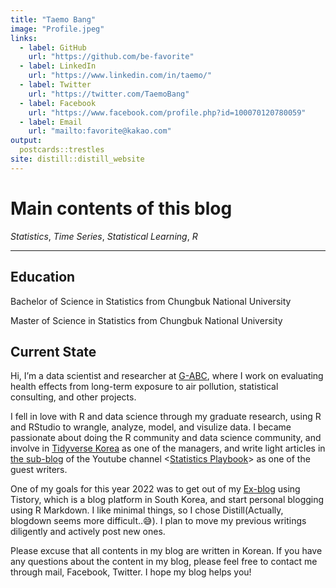 ```yaml
---
title: "Taemo Bang"
image: "Profile.jpeg"
links:
  - label: GitHub
    url: "https://github.com/be-favorite"
  - label: LinkedIn
    url: "https://www.linkedin.com/in/taemo/"
  - label: Twitter
    url: "https://twitter.com/TaemoBang"
  - label: Facebook
    url: "https://www.facebook.com/profile.php?id=100070120780059"
  - label: Email
    url: "mailto:favorite@kakao.com"
output:
  postcards::trestles
site: distill::distill_website
---
```

# **Main contents of this blog**
*Statistics*, *Time Series*, *Statistical Learning*, *R*

***

## **Education**
Bachelor of Science in Statistics from Chungbuk National University

Master of Science in Statistics from Chungbuk National University

## **Current State**
Hi, I'm a data scientist and researcher at [G-ABC](http://www.gilabc.com), where I work on evaluating health effects from long-term exposure to air pollution, statistical consulting, and other projects.

I fell in love with R and data science through my graduate research, using R and RStudio to wrangle, analyze, model, and visulize data. I became passionate about doing the R community and data science community, and involve in [Tidyverse Korea](https://www.facebook.com/groups/tidyverse) as one of the managers, and write light articles in [the sub-blog](https://statisticsplaybook.tistory.com/category/객원칼럼/be-favorite) of the Youtube channel <[Statistics Playbook](https://www.youtube.com/c/statisticsplaybook)> as one of the guest writers.

One of my goals for this year 2022 was to get out of my [Ex-blog](https://be-favorite.tistory.com) using Tistory, which is a blog platform in South Korea, and start personal blogging using R Markdown. I like minimal things, so I chose Distill(Actually, blogdown seems more difficult..😅). I plan to move my previous writings diligently and actively post new ones.  

Please excuse that all contents in my blog are written in Korean. If you have any questions about the content in my blog, please feel free to contact me through mail, Facebook, Twitter. I hope my blog helps you!


<!-- ## Education -->

<!-- **Chungbuk National University** -->

<!-- M.S. in Statistics | March 2019 - February 2021 -->

<!-- **Chungbuk National University** -->

<!-- B.S. in Statistics | March 2013 - February 2019 -->

<!-- ## Experience -->

<!-- **Gil Medical Center** | Researcher | March 2021 - Present -->

<!-- ## Community -->

<!-- **Tidyverse Korea** | Manager | November 2021 - Present -->

<!-- **Statistics Playbook** | Guest writer | February 2021 - Present -->